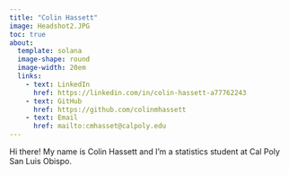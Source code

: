 ```yaml
---
title: "Colin Hassett"
image: Headshot2.JPG
toc: true
about: 
  template: solana
  image-shape: round
  image-width: 20em
  links:
    - text: LinkedIn
      href: https://linkedin.com/in/colin-hassett-a77762243
    - text: GitHub
      href: https://github.com/colinmhassett
    - text: Email
      href: mailto:cmhasset@calpoly.edu
---
```


Hi there! My name is Colin Hassett and I'm a statistics student at Cal Poly San Luis Obispo.
